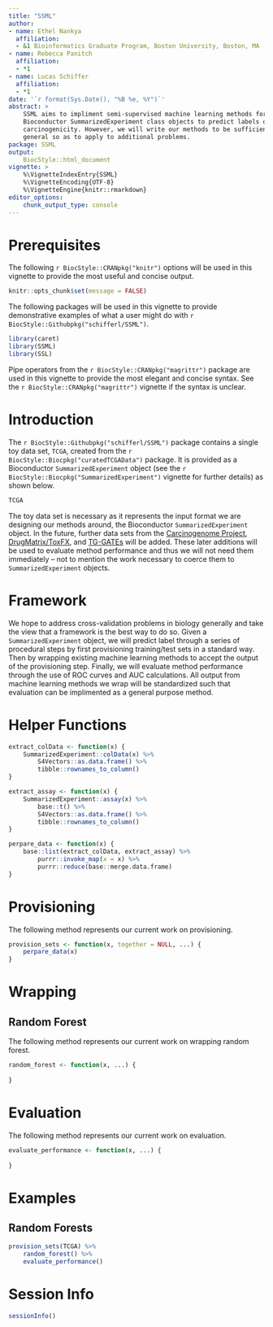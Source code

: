```yaml
---
title: "SSML"
author:
- name: Ethel Nankya
  affiliation:
  - &1 Bioinformatics Graduate Program, Boston University, Boston, MA
- name: Rebecca Panitch
  affiliation:
  - *1
- name: Lucas Schiffer
  affiliation:
  - *1
date: '`r format(Sys.Date(), "%B %e, %Y")`'
abstract: >
    SSML aims to impliment semi-supervised machine learning methods for
    Bioconductor SummarizedExperiment class objects to predict labels of
    carcinogenicity. However, we will write our methods to be sufficiently
    general so as to apply to additional problems.
package: SSML
output:
    BiocStyle::html_document
vignette: >
    %\VignetteIndexEntry{SSML}
    %\VignetteEncoding{UTF-8}
    %\VignetteEngine{knitr::rmarkdown}
editor_options:
    chunk_output_type: console
---
```


# Prerequisites

The following `r BiocStyle::CRANpkg("knitr")` options will be used in this
vignette to provide the most useful and concise output.

```r
knitr::opts_chunk$set(message = FALSE)
```

The following packages will be used in this vignette to provide demonstrative
examples of what a user might do with
`r BiocStyle::Githubpkg("schifferl/SSML")`.

```r
library(caret)
library(SSML)
library(SSL)
```

Pipe operators from the `r BiocStyle::CRANpkg("magrittr")` package are used in
this vignette to provide the most elegant and concise syntax. See the
`r BiocStyle::CRANpkg("magrittr")` vignette if the syntax is unclear.

# Introduction

The `r BiocStyle::Githubpkg("schifferl/SSML")` package contains a single toy
data set, `TCGA`, created from the `r BiocStyle::Biocpkg("curatedTCGAData")`
package. It is provided as a Bioconductor `SummarizedExperiment` object (see the
`r BiocStyle::Biocpkg("SummarizedExperiment")` vignette for further details) as
shown below.

```r
TCGA
```

The toy data set is necessary as it represents the input format we are designing
our methods around, the Bioconductor `SummarizedExperiment` object. In the
future, further data sets from the
[Carcinogenome Project](https://carcinogenome.org/),
[DrugMatrix/ToxFX](https://ntp.niehs.nih.gov/results/toxfx/index.html), and
[TG-GATEs](https://toxico.nibiohn.go.jp/english/) will be added. These later
additions will be used to evaluate method performance and thus we will not need
them immediately – not to mention the work necessary to coerce them to
`SummarizedExperiment` objects.

# Framework

We hope to address cross-validation problems in biology generally and take the
view that a framework is the best way to do so. Given a `SummarizedExperiment`
object, we will predict label through a series of procedural steps by first
provisioning training/test sets in a standard way. Then by wrapping existing
machine learning methods to accept the output of the provisioning step. Finally,
we will evaluate method performance through the use of ROC curves and AUC
calculations. All output from machine learning methods we wrap will be
standardized such that evaluation can be implimented as a general purpose
method.

# Helper Functions

```r
extract_colData <- function(x) {
    SummarizedExperiment::colData(x) %>%
        S4Vectors::as.data.frame() %>%
        tibble::rownames_to_column()    
}
```

```r
extract_assay <- function(x) {
    SummarizedExperiment::assay(x) %>%
        base::t() %>%
        S4Vectors::as.data.frame() %>%
        tibble::rownames_to_column()   
}
```

```r
perpare_data <- function(x) {
    base::list(extract_colData, extract_assay) %>%
        purrr::invoke_map(x = x) %>%
        purrr::reduce(base::merge.data.frame)
}
```

# Provisioning

The following method represents our current work on provisioning.

```r
provision_sets <- function(x, together = NULL, ...) {
    perpare_data(x)
}
```

# Wrapping

## Random Forest

The following method represents our current work on wrapping random forest.

```r
random_forest <- function(x, ...) {
    
}
```

# Evaluation

The following method represents our current work on evaluation.

```r
evaluate_performance <- function(x, ...) {
    
}
```

# Examples

## Random Forests

```r
provision_sets(TCGA) %>%
    random_forest() %>%
    evaluate_performance()
```

# Session Info

```r
sessionInfo()
```
